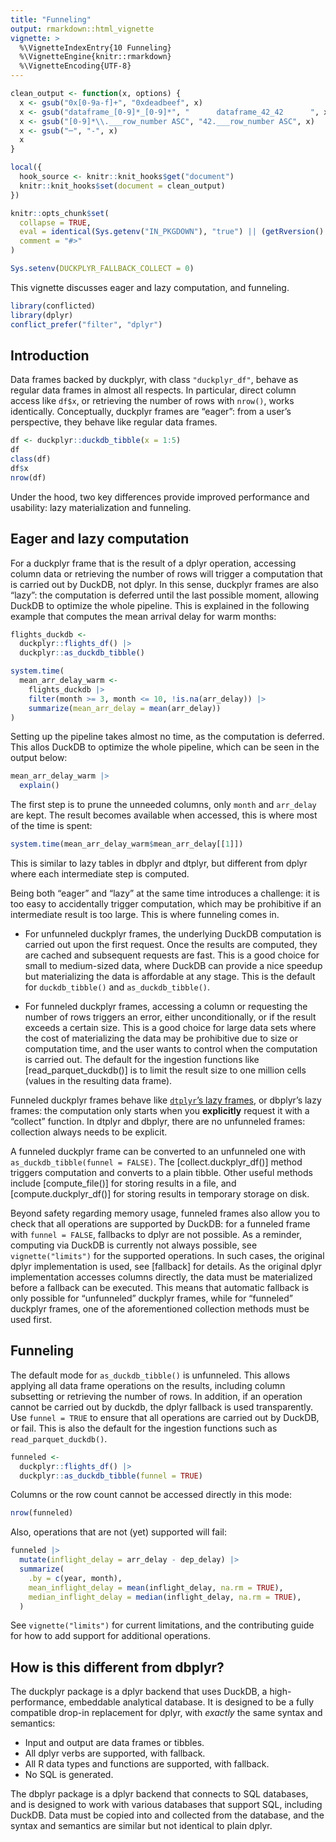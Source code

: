 ```yaml
---
title: "Funneling"
output: rmarkdown::html_vignette
vignette: >
  %\VignetteIndexEntry{10 Funneling}
  %\VignetteEngine{knitr::rmarkdown}
  %\VignetteEncoding{UTF-8}
---
```


```r
clean_output <- function(x, options) {
  x <- gsub("0x[0-9a-f]+", "0xdeadbeef", x)
  x <- gsub("dataframe_[0-9]*_[0-9]*", "      dataframe_42_42      ", x)
  x <- gsub("[0-9]*\\.___row_number ASC", "42.___row_number ASC", x)
  x <- gsub("─", "-", x)
  x
}

local({
  hook_source <- knitr::knit_hooks$get("document")
  knitr::knit_hooks$set(document = clean_output)
})

knitr::opts_chunk$set(
  collapse = TRUE,
  eval = identical(Sys.getenv("IN_PKGDOWN"), "true") || (getRversion() >= "4.1"),
  comment = "#>"
)

Sys.setenv(DUCKPLYR_FALLBACK_COLLECT = 0)
```

This vignette discusses eager and lazy computation, and funneling.

```r
library(conflicted)
library(dplyr)
conflict_prefer("filter", "dplyr")
```

## Introduction

Data frames backed by duckplyr, with class `"duckplyr_df"`, behave as regular data frames in almost all respects.
In particular, direct column access like `df$x`, or retrieving the number of rows with `nrow()`, works identically.
Conceptually, duckplyr frames are "eager": from a user's perspective, they behave like regular data frames.

```r
df <- duckplyr::duckdb_tibble(x = 1:5)
df
class(df)
df$x
nrow(df)
```

Under the hood, two key differences provide improved performance and usability:
lazy materialization and funneling.

## Eager and lazy computation

For a duckplyr frame that is the result of a dplyr operation, accessing column data or retrieving the number of rows will trigger a computation that is carried out by DuckDB, not dplyr.
In this sense, duckplyr frames are also "lazy": the computation is deferred until the last possible moment, allowing DuckDB to optimize the whole pipeline.
This is explained in the following example that computes the mean arrival delay for warm months:

```r
flights_duckdb <- 
  duckplyr::flights_df() |> 
  duckplyr::as_duckdb_tibble()

system.time(
  mean_arr_delay_warm <- 
    flights_duckdb |> 
    filter(month >= 3, month <= 10, !is.na(arr_delay)) |> 
    summarize(mean_arr_delay = mean(arr_delay))
)
```

Setting up the pipeline takes almost no time, as the computation is deferred.
This allos DuckDB to optimize the whole pipeline, which can be seen in the output below:

```r
mean_arr_delay_warm |> 
  explain()
```

The first step is to prune the unneeded columns, only `month` and `arr_delay` are kept.
The result becomes available when accessed, this is where most of the time is spent:

```r
system.time(mean_arr_delay_warm$mean_arr_delay[[1]])
```

This is similar to lazy tables in dbplyr and dtplyr,
but different from dplyr where each intermediate step is computed.

Being both "eager" and "lazy" at the same time introduces a challenge:
it is too easy to accidentally trigger computation,
which may be prohibitive if an intermediate result is too large.
This is where funneling comes in.

- For unfunneled duckplyr frames, the underlying DuckDB computation is carried out
  upon the first request.
  Once the results are computed, they are cached and subsequent requests are fast.
  This is a good choice for small to medium-sized data,
  where DuckDB can provide a nice speedup but materializing the data is affordable
  at any stage.
  This is the default for `duckdb_tibble()` and `as_duckdb_tibble()`.

- For funneled duckplyr frames, accessing a column or requesting the number of rows
  triggers an error, either unconditionally, or if the result exceeds a certain size.
  This is a good choice for large data sets where the cost of materializing the data
  may be prohibitive due to size or computation time,
  and the user wants to control when the computation is carried out.
  The default for the ingestion functions like [read_parquet_duckdb()]
  is to limit the result size to one million cells (values in the resulting data frame).

Funneled duckplyr frames behave like [`dtplyr`'s lazy frames](https://dtplyr.tidyverse.org/reference/lazy_dt.html),
or dbplyr's lazy frames:
the computation only starts when you **explicitly** request it with a "collect"
function.
In dtplyr and dbplyr, there are no unfunneled frames: collection always needs to be
explicit.

A funneled duckplyr frame can be converted to an unfunneled one with `as_duckdb_tibble(funnel = FALSE)`.
The [collect.duckplyr_df()] method triggers computation and converts to a plain tibble.
Other useful methods include [compute_file()] for storing results in a file,
and [compute.duckplyr_df()] for storing results in temporary storage on disk.

Beyond safety regarding memory usage, funneled frames also allow you
to check that all operations are supported by DuckDB:
for a funneled frame with `funnel = FALSE`, fallbacks to dplyr are not possible.
As a reminder, computing via DuckDB is currently not always possible,
see `vignette("limits")` for the supported operations.
In such cases, the original dplyr implementation is used, see [fallback] for details.
As the original dplyr implementation accesses columns directly,
the data must be materialized before a fallback can be executed.
This means that automatic fallback is only possible for "unfunneled" duckplyr frames,
while for "funneled" duckplyr frames, one of the aforementioned collection methods must be used first.

## Funneling

The default mode for `as_duckdb_tibble()` is unfunneled.
This allows applying all data frame operations on the results, including column subsetting or retrieving the number of rows.
In addition, if an operation cannot be carried out by duckdb, the dplyr fallback is used transparently.
Use `funnel = TRUE` to ensure that all operations are carried out by DuckDB, or fail.
This is also the default for the ingestion functions such as `read_parquet_duckdb()`.

```r
funneled <-
  duckplyr::flights_df() |>
  duckplyr::as_duckdb_tibble(funnel = TRUE)
```

Columns or the row count cannot be accessed directly in this mode:

```r
nrow(funneled)
```

Also, operations that are not (yet) supported will fail:

```r
funneled |>
  mutate(inflight_delay = arr_delay - dep_delay) |>
  summarize(
    .by = c(year, month),
    mean_inflight_delay = mean(inflight_delay, na.rm = TRUE),
    median_inflight_delay = median(inflight_delay, na.rm = TRUE),
  )
```

See `vignette("limits")` for current limitations, and the contributing guide for how to add support for additional operations.


## How is this different from dbplyr?

The duckplyr package is a dplyr backend that uses DuckDB, a high-performance, embeddable analytical database.
It is designed to be a fully compatible drop-in replacement for dplyr, with *exactly* the same syntax and semantics:

- Input and output are data frames or tibbles.
- All dplyr verbs are supported, with fallback.
- All R data types and functions are supported, with fallback.
- No SQL is generated.

The dbplyr package is a dplyr backend that connects to SQL databases, and is designed to work with various databases that support SQL, including DuckDB.
Data must be copied into and collected from the database, and the syntax and semantics are similar but not identical to plain dplyr.
